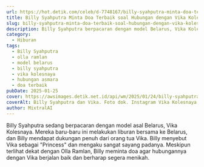 ```yaml
---
url: https://hot.detik.com/celeb/d-7748167/billy-syahputra-minta-doa-terbaik-soal-hubungan-dengan-vika-kolesnaya
title: Billy Syahputra Minta Doa Terbaik soal Hubungan dengan Vika Kolesnaya
slug: billy-syahputra-minta-doa-terbaik-soal-hubungan-dengan-vika-kolesnaya
description: Billy Syahputra berpacaran dengan model Belarus, Vika Kolesnaya. Ia berharap hubungan mereka langgeng dan sudah mendapat restu orang tua Vika.
category:
  - Hiburan
tags:
  - Billy Syahputra
  - olla ramlan
  - model belarus
  - billy syahputra
  - vika kolesnaya
  - hubungan asmara
  - doa terbaik
pubDate: 2025-01-25
cover: https://awsimages.detik.net.id/api/wm/2025/01/24/billy-syahputra_169.jpeg?wid=54&w=650&v=1&t=jpeg
coverAlt: Billy Syahputra dan Vika. Foto dok. Instagram Vika Kolesnaya
author: MixtralAI
---
```

Billy Syahputra sedang berpacaran dengan model asal Belarus, Vika Kolesnaya. Mereka baru-baru ini melakukan liburan bersama ke Belarus, dan Billy mendapat dukungan penuh dari orang tua Vika. Billy menyebut Vika sebagai "Princess" dan mengaku sangat sayang padanya. Meskipun terlihat dekat dengan Olla Ramlan, Billy meminta doa agar hubungannya dengan Vika berjalan baik dan berharap segera menikah.
